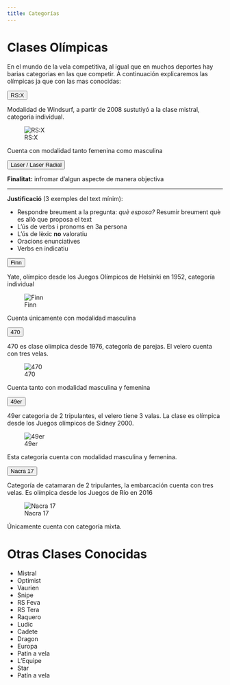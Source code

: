 ```yaml
---
title: Categorías
---
```


# Clases Olímpicas

En el mundo de la vela competitiva, al igual que en muchos deportes hay barias categorias en las que competir. A continuación explicaremos las olímpicas ja que con las mas conocidas:

<div class="accordion" id="accordionExample">
<div class="accordion-item">
<p class="accordion-header" id="headingx">
<button class="accordion-button collapsed" type="button" data-bs-toggle="collapse" data-bs-target="#collapsex" aria-expanded="false" aria-controls="collapseTwo">
RS:X</button>
</p>
<div id="collapsex" class="accordion-collapse collapse" aria-labelledby="headingx" data-bs-parent="#accordionExample">
<div class="accordion-body">

Modalidad de Windsurf, a partir de 2008 sustutiyó a la clase mistral, categoria individual.

![RS:X](../img/rsx.png)

Cuenta con modalidad tanto femenina como masculina

</div>
</div>
</div>


<div class="accordion-item">
<p class="accordion-header" id="headingTwo">
<button class="accordion-button collapsed" type="button" data-bs-toggle="collapse" data-bs-target="#collapseTwo" aria-expanded="false" aria-controls="collapseTwo">
Laser / Laser Radial
</button>
</p>
<div id="collapseTwo" class="accordion-collapse collapse" aria-labelledby="headingTwo" data-bs-parent="#accordionExample">
<div class="accordion-body">

**Finalitat:** infromar d'algun aspecte de manera objectiva

<hr>

**Justificació** (3 exemples del text mínim):

- Respondre breument a la pregunta: *què esposa?* Resumir breument què es allò que proposa el text
- L'ús de verbs i pronoms en 3a persona
- L'ús de lèxic **no** valoratiu
- Oracions enunciatives
- Verbs en indicatiu

</div>
</div>
</div>
<div class="accordion-item">
<p class="accordion-header" id="headingThree">
<button class="accordion-button collapsed" type="button" data-bs-toggle="collapse" data-bs-target="#collapseThree" aria-expanded="false" aria-controls="collapseThree">
Finn</button>
</p>
<div id="collapseThree" class="accordion-collapse collapse" aria-labelledby="headingThree" data-bs-parent="#accordionExample">
<div class="accordion-body">

Yate, olímpico desde los Juegos Olímpicos de Helsinki en 1952, categoría individual

![Finn](../img/finn.png)

Cuenta únicamente con modalidad masculina

</div>
</div>
</div>
<div class="accordion-item">
<p class="accordion-header" id="headingFive">
<button class="accordion-button collapsed" type="button" data-bs-toggle="collapse" data-bs-target="#collapseFive" aria-expanded="false" aria-controls="collapseFive">
470</button>
</p>
<div id="collapseFive" class="accordion-collapse collapse" aria-labelledby="headingFive" data-bs-parent="#accordionExample">
<div class="accordion-body">

470 es clase olímpica desde 1976, categoría de parejas. El velero cuenta con tres velas.

![470](../img/470.png)

Cuenta tanto con modalidad masculina y femenina

</div>
</div>
</div>
<div class="accordion-item">
<p class="accordion-header" id="headingOne">
<button class="accordion-button collapsed" type="button" data-bs-toggle="collapse" data-bs-target="#collapseOne" aria-expanded="false" aria-controls="collapseOne">
49er</button>
</p>
<div id="collapseOne" class="accordion-collapse collapse" aria-labelledby="headingOne" data-bs-parent="#accordionExample">
<div class="accordion-body">

49er categoria de 2 tripulantes, el velero tiene 3 valas. La clase es olímpica desde los Juegos olímpicos de Sidney 2000.

![49er](../img/49er.png)

Esta categoria cuenta con modalidad masculina y femenina.
</div>
</div>
</div>
<div class="accordion-item">
<p class="accordion-header" id="headingFour">
<button class="accordion-button collapsed" type="button" data-bs-toggle="collapse" data-bs-target="#collapseFour" aria-expanded="false" aria-controls="collapseFour">
Nacra 17</button>
</p>
<div id="collapseFour" class="accordion-collapse collapse" aria-labelledby="headingFour" data-bs-parent="#accordionExample">
<div class="accordion-body">

Categoría de catamaran de 2 tripulantes, la embarcación cuenta con tres velas. Es olímpica desde los Juegos de Río en 2016

![Nacra 17](../img/nacara.webp)

Únicamente cuenta con categoría mixta.
</div>
</div>
</div>
</div>

# Otras Clases Conocidas

- Mistral
- Optimist
- Vaurien
- Snipe
- RS Feva
- RS Tera
- Raquero
- Ludic
- Cadete
- Dragon
- Europa
- Patin a vela
- L'Equipe
- Star
- Patín a vela